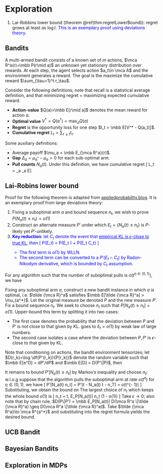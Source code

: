 # Exploration

1. Lai-Robbins lower bound (theorem \@ref(thm:regretLowerBound)): regret grows at least as $\log t$. <span style="color:blue">This is an exemplary proof using deviations theory.</span>

## Bandits {#bandits -}

:::{.definition #multiArmBandit name="multiarmed bandits"}
A multi-armed bandit consists of a known set of $m$ actions, $\mca R^a(r)=\mbb P(r\mid a)$ an unknown yet stationary distribution over rewards. At each step, the agent selects action $a_t\in \mca A$ and the environment generates a reward. The goal is the maximize the cumulative reward $\sum_{\tau=1}^t r_\tau$. 
:::

:::{.definition name="regret"}
Consider the following definitions; note that recall is a statistical average definition, and that minimizing regret = maximizing expected cumulative reward. 

- **Action-value** $Q(a)=\mbb E[r\mid a]$ denotes the mean reward for action $a$. 
- **Optimal value** $V^* = Q(a^*) = \max_a Q(a)$
- **Regret** is the opportunity loss for one step $I_t = \mbb E[V^* - Q(a_t)]$. 
- **Cumulative regret** $L_t = \sum_{\tau \leq t} I_\tau$. 

Some auxiliary definitions: 

- Average payoff $\mu_a = \mbb E_{\mca R^a}(r)$. 
- **Gap** $\Delta_a = \mu_{a^*} - \mu_a>0$ for each sub-optimal arm. 
- **Pull counts** $N_a(t)$. Under this definition, we have cumulative regret 
\[ 
    L_t = \sum_a \Delta_a \cdot \mbb E\left[N_a(t)\right]
\] 
:::

## Lai-Robins lower bound {#lrLB -} 

:::{.remark #lrLB name="proof strategy"}
Proof for the following theorem is adapted from [appliedprobability.blog](https://appliedprobability.blog/2020/11/25/lai-robbins-lower-bound/). It is an exemplary proof from large deviations theory: 

1. Fixing a suboptimal arm $a$ and bound sequence $n_t$, we wish to prove $P(N_a(t) \leq n_t) = o(1)$ 
2. Construct an alternate measure $P'$ under which $E_t=\{N_a(t) \leq n_t\}$ is $P$-likely yet $P'$-unlikely. 
3. <span style="color:blue">**Key reduction**: let $C_t$ denote the event that <u>empirical KL is $\epsilon$-close to true KL</u>, then 
\[ 
    P(E_t) = P(E_t \cap \overline{C_t}) + P(E_t \cap C_t)
\] 
    - The first term is $o(1)$ by WLLN. 
    - The second term can be converted to a $P'(E_t\cap C_t)$ by Radon-Nikodym derivative, which is bounded by $C_t$ assumption. 
</span>
:::

:::{.theorem #regretLowerBound name="Lai-Robbins lower bound"}
For any algorithm such that the number of suboptimal pulls is $o(t^{\eta\in (0, 1)})$, we have 
\begin{align}
    L_t = \sum_{a\neq a^*} \df{1-\eta}{D(\mca R^a \| \mca R^{a^*})} \Delta_a \log t
\end{align}
:::

Fixing any suboptimal arm $a$, construct a new bandit instance in which $a$ is optimal, i.e. $\tilde {\mca R}^a$ satisfies $\mbb E[\tilde {\mca R}^a] > \mu_{a^*}$. Let the original measure be denoted $P$ and the new measure $P'$. Fix a bound sequence $n_t$. 
\begin{align}
    \mbb E_P[N_a(t)] 
    &\geq n_t \left(1 - P[N_a(t) \leq n_t]\right)
\end{align}
We seek to choose $n_t$ such that $P[N_a(t) \geq n_t]=o(1)$. Upper-bound this term by splitting it into two cases: 

- The first case denotes the probability that the deviation between $P$ and $P'$ is not close to that given by KL. goes to $\delta_t = o(1)$ by weak law of large numbers. 
- The second case isolates a case where the deviation between $P, P'$ is $\epsilon$-close to that given by KL. 

Note that conditioning on actions, the bandit environment tensorizes; let $D(r_k)=\log \df{P'(r_k)}{P(r_k)}$ denote the random variable such that $\mbb E[e^D] = dP'/dP$ and $\mbb E[D] = D(P'\|P)$, then 
\begin{align}
    P[N_a(t) \leq n_t] 
    &= P\left[
        N_a(t) \leq n_t \text{   and   } 
        \left| 
            D(P\|P') - \df 1 {n_t} \sum_{k=1}^{n_t} D(r_k)
        \right| > \epsilon 
    \right] \\ 
    &\quad + P\left[
        N_a(t) \leq n_t \text{   and   } 
        \left| 
            D(P\|P') - \df 1 {n_t} \sum_{k=1}^{n_t} D(r_k)
        \right| \leq \epsilon 
    \right] \\ 
    &\leq P\left[
       \left| 
            D(P\|P') - \df 1 {n_t} \sum_{k=1}^{n_t} D(r_k)
        \right| > \epsilon 
    \right] \\ 
    &\quad + \mbb E_{P'}\left[
        \exp \left(
            \sum_{k=1}^{n_t} D(r_k) 
        \right)_{\leq n_t [D(P\|P')+\epsilon]} P' \left[
        N_a(t) \leq n_t
        \right]
    \right] \\ 
    &\leq \delta_t + \exp \left( 
        n_t [D(P\|P') + \epsilon]
    \right) P'[N_a(t) \leq n_t] 
\end{align}

It remains to bound $P'[N_a(t) \leq n_t]$ by Markov's inequality and choose $n_t$: w.l.o.g suppose that the algorithm pulls the suboptimal arm at rate $o(t^\eta)$ for $\eta\in (0, 1)$, we have 
\[ 
    P'[N_a(t) \leq n_t] = P'(t - N_a(t) \geq t - n_T) 
    \leq \df{\mbb E_{P'}[t - N_a(t)]}{t-n_t} = o(t^{\eta - 1}) 
\] 
Substituting, we obtain the bound on 
\begin{align}
    P'[N_a(t) \leq n_t] 
    &\leq \delta_t + \exp \left( 
        n_t [D(P\|P') + \epsilon]
    \right) o(t^{\eta - 1})
\end{align}
The largest choice of $n_t$ which keeps the whole bound $o(1)$ is 
\[ 
    n_t = \df{1-\eta}{D(P\|P') + \epsilon} \log t, \quad 
    \mbb E_P[N_a(t)] \geq n_t (1 - o(1)) 
\] 
Take $\epsilon\to 0$; also note that by chain rule, $D(P\|P') = \mbb E_P[N_a(t)] D(\mca R^a \|\tilde {\mca R}^a) \geq D(\mca R^a \|\tilde {\mca R}^a)$. Take $\tilde {\mca R^a}\to \mca R^{a^*}$ and substituting into the regret formula yields the desired bound. 

## UCB Bandit {#ucb -}

## Bayesian Bandits {#bayesianBandit -} 

## Exploration in MDPs {#mdpExploration -}